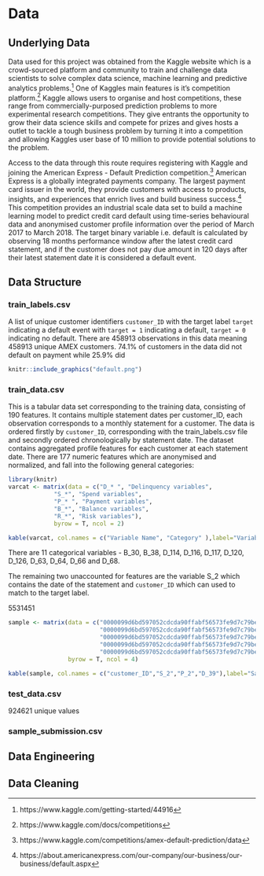 \spacing{1.25}
# Data

## Underlying Data

Data used for this project was obtained from the Kaggle website which is a crowd-sourced platform and community to train and challenge data scientists to solve complex data science, machine learning and predictive analytics problems.[^kag] One of Kaggles main features is it's competition platform.[^comp] Kaggle allows users to organise and host competitions, these range from commercially-purposed prediction problems to more experimental research competitions. They give entrants the opportunity to grow their data science skills and compete for prizes and gives hosts a outlet to tackle a tough business problem by turning it into a competition and allowing Kaggles user base of 10 million to provide potential solutions to the problem.

Access to the data through this route requires registering with Kaggle and joining the American Express - Default Prediction competition.[^kagamex] American Express is a globally integrated payments company. The largest payment card issuer in the world, they provide customers with access to products, insights, and experiences that enrich lives and build business success.[^AMEX] This competition provides an industrial scale data set to build a machine learning model to predict credit card default using time-series behavioural data and anonymised customer profile information over the period of March 2017 to March 2018. The target binary variable i.e. default is calculated by observing 18 months performance window after the latest credit card statement, and if the customer does not pay due amount in 120 days after their latest statement date it is considered a default event.


## Data Structure

### train_labels.csv 

A list of unique customer identifiers `customer_ID` with the target label `target` indicating a default event with `target = 1` indicating a default, `target = 0` indicating no default. There are 458913 observations in this data meaning 458913 unique AMEX customers. 74.1% of customers in the data did not default on payment while 25.9% did

```r
knitr::include_graphics("default.png")
```

### train_data.csv 
This is a tabular data set corresponding to the training data, consisting of 190 features. It contains multiple statement dates per customer_ID, each observation corresponds to a monthly statement for a customer. The data is ordered firstly by `customer_ID`, corresponding with the train_labels.csv file and secondly ordered chronologically by statement date. The dataset contains aggregated profile features for each customer at each statement date. There are 177 numeric features which are anonymised and normalized, and fall into the following general categories:
\spacing{0.75}
```r
library(knitr)
varcat <- matrix(data = c("D_* ", "Delinquency variables",
             "S_*", "Spend variables",
             "P_* ", "Payment variables",
             "B_*", "Balance variables",
             "R_*", "Risk variables"),
             byrow = T, ncol = 2)
```


```r
kable(varcat, col.names = c("Variable Name", "Category" ),label="Variable Categories", caption ="Variable Categories")
```
\spacing{1.25}
There are 11 categorical variables - B_30, B_38, D_114, D_116, D_117, D_120, D_126, D_63, D_64, D_66 and D_68.   
 
The remaining two unaccounted for features are the variable S_2 which contains the date of the statement and `customer_ID` which can used to match to the target label.

5531451 
\spacing{1}
\scriptsize
```r

sample <- matrix(data = c("0000099d6bd597052cdcda90ffabf56573fe9d7c79be5fbac11a8ed792feb62a", "2017-03-09", 0.9384687, 0.001733339,
                          "0000099d6bd597052cdcda90ffabf56573fe9d7c79be5fbac11a8ed792feb62a", "2017-04-07", 0.9366646, 0.005775443, 
                          "0000099d6bd597052cdcda90ffabf56573fe9d7c79be5fbac11a8ed792feb62a", "2017-05-28", 0.9541803, 0.091505397, 
                          "0000099d6bd597052cdcda90ffabf56573fe9d7c79be5fbac11a8ed792feb62a", "2017-06-13", 0.9603836, 0.002455224, 
                          "0000099d6bd597052cdcda90ffabf56573fe9d7c79be5fbac11a8ed792feb62a", "2017-07-16", 0.9472484, 0.002483014),
                 byrow = T, ncol = 4)
```


```r
kable(sample, col.names = c("customer_ID","S_2","P_2","D_39"),label="Sample", caption ="First five rows and columns from train_data.csv  ")
```
\spacing{1.25}
### test_data.csv 
924621
\normalsize
unique values

### sample_submission.csv 

## Data Engineering



## Data Cleaning

[^kag]:
https://www.kaggle.com/getting-started/44916

[^kagamex]:
https://www.kaggle.com/competitions/amex-default-prediction/data

[^AMEX]:
https://about.americanexpress.com/our-company/our-business/our-business/default.aspx

[^comp]:
https://www.kaggle.com/docs/competitions

